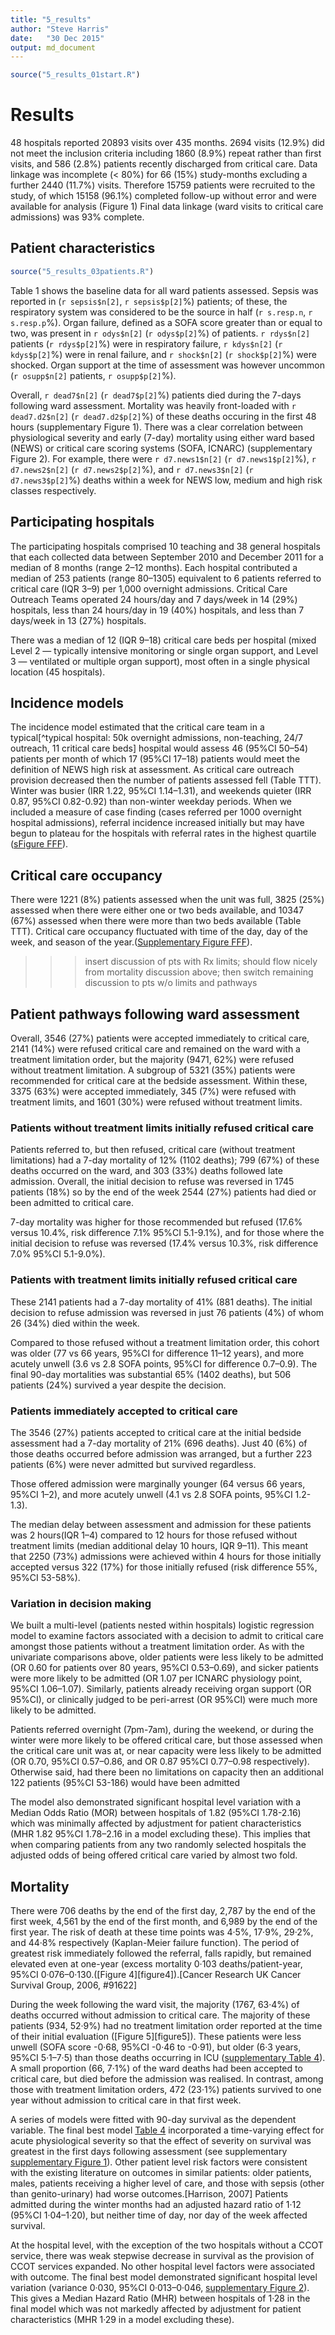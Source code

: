 ```yaml
---
title: "5_results"
author: "Steve Harris"
date:	"30 Dec 2015"
output: md_document
---
```

```r
source("5_results_01start.R")
```

# Results

48 hospitals reported 20893 visits over 435 months. 2694 visits (12.9\%) did not meet the inclusion criteria including 1860 (8.9\%) repeat rather than first visits, and 586 (2.8\%) patients recently discharged from critical care. Data linkage was incomplete (\< 80\%) for 66 (15\%) study-months excluding a further 2440 (11.7\%) visits. Therefore 15759 patients were recruited to the study, of which 15158 (96.1\%) completed follow-up without error and were available for analysis (Figure 1) Final data linkage (ward visits to critical care admissions) was 93\% complete.

## Patient characteristics
```r
source("5_results_03patients.R")
```

Table 1 shows the baseline data for all ward patients assessed. Sepsis was reported in (`r sepsis$n[2]`, `r sepsis$p[2]`\%) patients; of these, the respiratory system was considered to be the source in half (`r s.resp.n`, `r s.resp.p`\%). Organ failure, defined as a SOFA score greater than or equal to two, was present in `r odys$n[2]` (`r odys$p[2]`\%) of patients. `r rdys$n[2]` patients (`r rdys$p[2]`\%) were in respiratory failure, `r kdys$n[2]` (`r kdys$p[2]`\%) were in renal failure, and `r shock$n[2]` (`r shock$p[2]`\%) were shocked. Organ support at the time of assessment was however uncommon (`r osupp$n[2]` patients, `r osupp$p[2]`\%).

Overall, `r dead7$n[2]` (`r dead7$p[2]`\%) patients died during the 7-days following ward assessment. Mortality was heavily front-loaded with `r dead7.d2$n[2]` (`r dead7.d2$p[2]`\%) of these deaths occuring in the first 48 hours (supplementary Figure 1). There was a clear correlation between physiological severity and early (7-day) mortality using either ward based (NEWS) or critical care scoring systems (SOFA, ICNARC) (supplementary Figure 2). For example, there were `r d7.news1$n[2]` (`r d7.news1$p[2]`\%), `r d7.news2$n[2]` (`r d7.news2$p[2]`\%), and `r d7.news3$n[2]` (`r d7.news3$p[2]`\%) deaths within a week for NEWS low, medium and high risk classes respectively.

## Participating hospitals

The participating hospitals comprised 10 teaching and 38 general hospitals that each collected data between September 2010 and December 2011 for a median of 8 months (range 2--12 months). Each hospital contributed a median of 253 patients (range 80--1305) equivalent to 6 patients referred to critical care (IQR 3--9) per 1,000 overnight admissions. Critical Care Outreach Teams operated 24 hours/day and 7 days/week in 14 (29\%) hospitals, less than 24 hours/day in 19 (40\%) hospitals, and less than 7 days/week in 13 (27\%) hospitals.

There was a median of 12 (IQR 9--18) critical care beds per hospital (mixed Level 2 --- typically intensive monitoring or single organ support, and Level 3 --- ventilated or multiple organ support), most often in a single physical location (45 hospitals). 

## Incidence models

The incidence model estimated that the critical care team in a typical[^typical hospital: 50k overnight admissions, non-teaching, 24/7 outreach, 11 critical care beds] hospital would assess 46 (95\%CI 50--54) patients per month of which 17 (95\%CI 17--18) patients would meet the definition of NEWS high risk at assessment. As critical care outreach provision decreased then the number of patients assessed fell (Table TTT). Winter was busier (IRR 1.22, 95\%CI 1.14--1.31), and weekends quieter (IRR 0.87, 95\%CI 0.82-0.92) than non-winter weekday periods. When we included a measure of case finding (cases referred per 1000 overnight hospital admissions), referral incidence increased initially but may have begun to plateau for the hospitals with referral rates in the highest quartile ([sFigure
FFF](<../out/figures/count_news_high_rcs.jpg>)).

## Critical care occupancy

There were 1221 (8\%) patients assessed when the unit was full, 3825 (25\%) assessed when there were either one or two beds available, and 10347 (67\%) assessed when there were more than two beds available (Table TTT). Critical care occupancy fluctuated with time of the day, day of the week, and season of the year.([Supplementary Figure FFF](<sfigureFFF>)).

>>> insert discussion of pts with Rx limits; should flow nicely from mortality discussion above; then switch remaining discussion to pts w/o limits and pathways

<!-- 
                                        
                                        
     _ __ ___  ___ _   _ _ __ ___   ___ 
    | '__/ _ \/ __| | | | '_ ` _ \ / _ \
    | | |  __/\__ \ |_| | | | | | |  __/
    |_|  \___||___/\__,_|_| |_| |_|\___|
                                        
                                        
 -->


## Patient pathways following ward assessment

Overall, 3546 (27\%) patients were accepted immediately to critical care, 2141 (14\%) were refused critical care and remained on the ward with a treatment limitation order, but the majority (9471, 62\%) were refused without treatment limitation. A subgroup of 5321 (35\%) patients were recommended for critical care at the bedside assessment. Within these, 3375 (63\%) were accepted immediately, 345 (7\%) were refused with treatment limits, and 1601 (30\%) were refused without treatment limits.

### Patients without treatment limits initially refused critical care

Patients referred to, but then refused, critical care (without treatment limitations) had a 7-day mortality of 12\% (1102 deaths); 799 (67\%) of these deaths occurred on the ward, and 303 (33\%) deaths followed late admission. Overall, the initial decision to refuse was reversed in 1745 patients (18\%) so by the end of the week 2544 (27\%) patients had died or been admitted to critical care.

7-day mortality was higher for those recommended but refused (17.6\% versus 10.4\%, risk difference 7.1\% 95\%CI 5.1-9.1\%), and for those where the initial decision to refuse was reversed (17.4\% versus 10.3\%, risk difference 7.0\% 95\%CI 5.1-9.0\%).

### Patients with treatment limits initially refused critical care

These 2141 patients had a 7-day mortality of 41\% (881 deaths). The initial decision to refuse admission was reversed in just 76 patients (4\%) of whom 26 (34\%) died within the week.

Compared to those refused without a treatment limitation order, this cohort was older (77 vs 66 years, 95\%CI for difference 11--12 years), and more acutely unwell (3.6 vs 2.8 SOFA points, 95\%CI for difference 0.7--0.9). The final 90-day mortalities was substantial 65\% (1402 deaths), but 506 patients (24\%) survived a year despite the decision.

### Patients immediately accepted to critical care

The 3546 (27\%) patients accepted to critical care at the initial bedside assessment had a 7-day mortality of 21\% (696 deaths). Just 40 (6\%) of those deaths occurred before admission was arranged, but a further 223 patients (6\%) were never admitted but survived regardless.

Those offered admission were marginally younger (64 versus 66 years, 95\%CI 1--2), and more acutely unwell (4.1 vs 2.8 SOFA points, 95\%CI 1.2-1.3).

The median delay between assessment and admission for these patients was 2 hours(IQR 1--4) compared to 12 hours for those refused without treatment limits (median additional delay 10 hours, IQR 9--11). This meant that 2250 (73\%) admissions were achieved within 4 hours for those initially accepted versus 322 (17\%) for those initially refused (risk difference 55\%, 95\%CI 53-58\%). 

### Variation in decision making

We built a multi-level (patients nested within hospitals) logistic regression model to examine factors associated with a decision to admit to critical care amongst those patients without a treatment limitation order. As with the univariate comparisons above, older patients were less likely to be admitted (OR 0.60 for patients over 80 years, 95\%CI 0.53--0.69), and sicker patients were more likely to be admitted (OR 1.07 per ICNARC physiology point, 95\%CI 1.06--1.07). Similarly, patients already receiving organ support (OR 95\%CI), or
clinically judged to be peri-arrest (OR 95\%CI) were much more likely to be admitted.

Patients referred overnight (7pm-7am), during the weekend, or during the winter were more likely to be offered critical care, but those assessed when the critical care unit was at, or near capacity were less likely to be admitted (OR 0.70, 95\%CI 0.57--0.86, and OR 0.87 95\%CI 0.77--0.98 respectively). Otherwise said, had there been no limitations on capacity then an additional 122 patients (95\%CI 53-186) would have been admitted

The model also demonstrated significant hospital level variation with a Median Odds Ratio (MOR) between hospitals of 1.82 (95\%CI 1.78-2.16) which was minimally affected by adjustment for patient characteristics (MHR 1.82 95\%CI 1.78--2.16 in a model excluding these). This implies that when comparing patients from any two randomly selected hospitals the adjusted odds of being offered critical care varied by almost two fold.

Mortality
---------

There were 706 deaths by the end of the first day, 2,787 by the end of the first week, 4,561 by the end of the first month, and 6,989 by the end of the first year. The risk of death at these time points was 4·5\%, 17·9\%, 29·2\%, and 44·8\% respectively (Kaplan-Meier failure function). The period of greatest risk immediately followed the referral, falls rapidly, but remained elevated even at one-year (excess mortality 0·103 deaths/patient-year, 95\%CI 0·076--0·130.([Figure 4][figure4]).[Cancer Research UK Cancer Survival Group, 2006, \#91622]

During the week following the ward visit, the majority (1767, 63·4\%) of deaths occurred without admission to critical care. The majority of these patients (934, 52·9\%) had no treatment limitation order reported at the time of their initial evaluation ([Figure 5][figure5]). These patients were less unwell (SOFA score -0·68, 95\%CI -0·46 to -0·91), but older (6·3 years, 95\%CI 5·1--7·5) than those deaths occurring in ICU ([supplementary Table 4](<stb04_ward_vs_icu_deaths.ods>)). A small proportion (66, 7·1\%) of the ward deaths had been accepted to critical care, but died before the admission was realised. In contrast, among those with treatment limitation orders, 472 (23·1\%) patients survived to one year without admission to critical care in that first week.

A series of models were fitted with 90-day survival as the dependent variable. The final best model [Table 4](<tb03_ward_survival_final.ods>) incorporated a time-varying effect for acute physiological severity so that the effect of severity on survival was greatest in the first days following assessment (see supplementary [supplementary Figure 1](<sfig01_survival_icnarc0_ssresidual.pdf>)). Other patient level risk factors were consistent with the existing literature on outcomes in similar patients: older patients, males, patients receiving a higher level of care, and those with sepsis (other than genito-urinary) had worse outcomes.[Harrison, 2007] Patients admitted during the winter months had an adjusted hazard ratio of 1·12 (95\%CI 1·04--1·20), but neither time of day, nor day of the week affected survival. 

At the hospital level, with the exception of the two hospitals without a CCOT service, there was weak stepwise decrease in survival as the provision of CCOT services expanded. No other hospital level factors were associated with outcome. The final best model demonstrated significant hospital level variation (variance 0·030, 95\%CI 0·013--0·046, [supplementary Figure 2](<sfig02_survival_reffects.pdf>)). This gives a Median Hazard Ratio (MHR) between hospitals of 1·28 in the final model which was not markedly affected by adjustment for patient characteristics (MHR 1·29 in a model excluding these).

